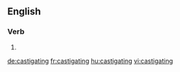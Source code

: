 
==English==

===Verb===
{{head|en|present participle}}

# {{present participle of|castigate|lang=en}}

[[de:castigating]]
[[fr:castigating]]
[[hu:castigating]]
[[vi:castigating]]